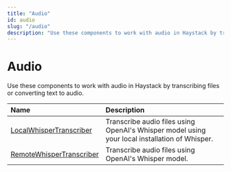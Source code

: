 ```yaml
---
title: "Audio"
id: audio
slug: "/audio"
description: "Use these components to work with audio in Haystack by transcribing files or converting text to audio."
---
```


# Audio

Use these components to work with audio in Haystack by transcribing files or converting text to audio.

| Name                                                       | Description                                                                                   |
| :--------------------------------------------------------- | :-------------------------------------------------------------------------------------------- |
| [LocalWhisperTranscriber](/docs/localwhispertranscriber)   | Transcribe audio files using OpenAI's Whisper model using your local installation of Whisper. |
| [RemoteWhisperTranscriber](/docs/remotewhispertranscriber) | Transcribe audio files using OpenAI's Whisper model.                                          |
